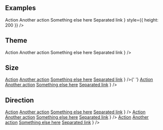 
## Examples

<Playground>
  <Dropdown
    text="Dropdown"
    overlay={
      <DropdownMenu>
        <DropdownItem href="javascript:">Action</DropdownItem>
        <DropdownItem href="javascript:">Another action</DropdownItem>
        <DropdownItem href="javascript:">Something else here</DropdownItem>
        <DropdownDivider />
        <DropdownItem href="javascript:">Separated link</DropdownItem>
      </DropdownMenu>
    }
    style={{ height: 200 }}
  />
</Playground>

## Theme

<Playground>
  <Dropdown
    theme="warning"
    text="Dropdown"
    overlay={
      <DropdownMenu>
        <DropdownItem href="javascript:">Action</DropdownItem>
        <DropdownItem href="javascript:">Another action</DropdownItem>
        <DropdownItem href="javascript:">Something else here</DropdownItem>
        <DropdownDivider />
        <DropdownItem href="javascript:">Separated link</DropdownItem>
      </DropdownMenu>
    }
  />
</Playground>

## Size

<Playground>
  <Dropdown
    size="lg"
    text="Large button"
    overlay={
      <DropdownMenu>
        <DropdownItem>
          <a href="#">Action</a>
        </DropdownItem>
        <DropdownItem>
          <a href="#">Another action</a>
        </DropdownItem>
        <DropdownItem>
          <a href="#">Something else here</a>
        </DropdownItem>
        <DropdownDivider />
        <DropdownItem>
          <a href="#">Separated link</a>
        </DropdownItem>
      </DropdownMenu>
    }
  />{' '}
  <Dropdown
    size="lg"
    text="Large split button"
    overlay={
      <DropdownMenu>
        <DropdownItem>
          <a href="#">Action</a>
        </DropdownItem>
        <DropdownItem>
          <a href="#">Another action</a>
        </DropdownItem>
        <DropdownItem>
          <a href="#">Something else here</a>
        </DropdownItem>
        <DropdownDivider />
        <DropdownItem>
          <a href="#">Separated link</a>
        </DropdownItem>
      </DropdownMenu>
    }
  />
</Playground>

## Direction

<Playground>
  <Dropdown
    direction="up"
    text="Dropup"
    overlay={
      <DropdownMenu>
        <DropdownItem>
          <a href="#">Action</a>
        </DropdownItem>
        <DropdownItem>
          <a href="#">Another action</a>
        </DropdownItem>
        <DropdownItem>
          <a href="#">Something else here</a>
        </DropdownItem>
        <DropdownDivider />
        <DropdownItem>
          <a href="#">Separated link</a>
        </DropdownItem>
      </DropdownMenu>
    }
  />
  <Dropdown
    direction="left"
    text="Dropup"
    overlay={
      <DropdownMenu>
        <DropdownItem>
          <a href="#">Action</a>
        </DropdownItem>
        <DropdownItem>
          <a href="#">Another action</a>
        </DropdownItem>
        <DropdownItem>
          <a href="#">Something else here</a>
        </DropdownItem>
        <DropdownDivider />
        <DropdownItem>
          <a href="#">Separated link</a>
        </DropdownItem>
      </DropdownMenu>
    }
  />
  <Dropdown
    direction="right"
    text="Dropup"
    overlay={
      <DropdownMenu>
        <DropdownItem>
          <a href="#">Action</a>
        </DropdownItem>
        <DropdownItem>
          <a href="#">Another action</a>
        </DropdownItem>
        <DropdownItem>
          <a href="#">Something else here</a>
        </DropdownItem>
        <DropdownDivider />
        <DropdownItem>
          <a href="#">Separated link</a>
        </DropdownItem>
      </DropdownMenu>
    }
  />
</Playground>
